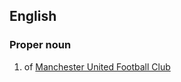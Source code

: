 {{rfd}}
==English==

===Proper noun===
{{en-proper noun}}

# {{abbreviation}} of [[w:Manchester United F.C.|Manchester United Football Club]]